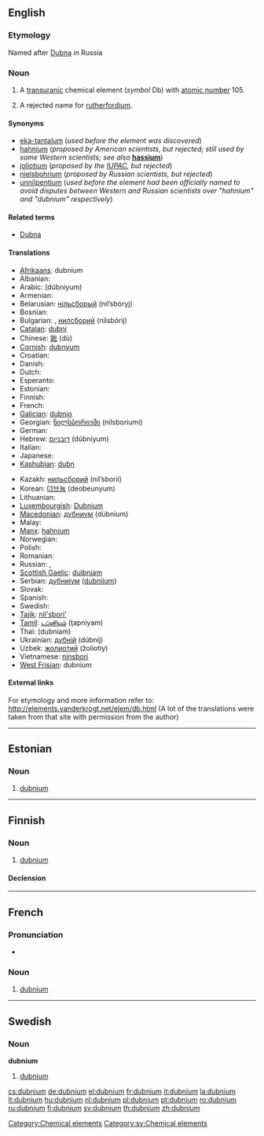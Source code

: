 {{also|Dubnium}}
==English==
{{elements|Db|rutherfordium|Rf|seaborgium|Sg}}

===Etymology===
Named after [[w:Dubna|Dubna]] in Russia

===Noun===
{{en-noun|-}}
{{wikipedia}}

# A [[transuranic]] chemical element (''symbol'' Db) with [[atomic number]] 105.
# {{chemistry|obsolete}} A rejected name for [[rutherfordium]].

====Synonyms====
* [[eka-tantalum]] (''used before the element was discovered'')
* [[hahnium]] (''proposed by American scientists, but rejected; still used by some Western scientists; see also'' '''[[hassium]]''')
* [[joliotium]] (''proposed by the [[w:IUPAC|IUPAC]], but rejected'')
* [[nielsbohrium]] (''proposed by Russian scientists, but rejected'')
* [[unnilpentium]] (''used before the element had been officially named to avoid disputes between Western and Russian scientists over "hahnium" and "dubnium" respectively'')

====Related terms====
* [[w:Dubna|Dubna]]

====Translations====
{{trans-top|chemical element}}
* [[Afrikaans]]: dubnium
* Albanian: {{t-|sq|dubnium|xs=Albanian}}
* Arabic: {{Arab|[[دوبنيوم]]}} (dúbniyum) {{m}}
* Armenian: {{t-|hy|դուբնիում|tr=dubnium}}
* Belarusian: [[нiльсборый]] (nil’sbóryj) {{m}}
* Bosnian: {{t-|bs|dubnij}}
* Bulgarian: {{t-|bg|дубний|m|tr=dúbnij}}, [[нилсборий]] (nilsbórij) {{m}}
* [[Catalan]]: [[dubni]]
* Chinese: [[𨧀]] (dù)
* [[Cornish]]: [[dubnyum]]
* Croatian: {{t-|hr|dubnij}}
* Danish: {{t-|da|dubnium}}
* Dutch: {{t+|nl|dubnium|n}}
* Esperanto: {{t-|eo|dubnio|xs=Esperanto}}
* Estonian: {{t-|et|dubnium}}
* Finnish: {{t+|fi|dubnium}}
* French: {{t+|fr|dubnium|m}}
* [[Galician]]: [[dubnio]] {{m}}
* Georgian: [[ნილსბორიუმი]] (nilsboriumi)
* German: {{t+|de|Dubnium|n}}
* Hebrew: [[דובניום]] (dúbniyum)
* Italian: {{t+|it|dubnio|m}}
* Japanese: {{t+|ja|ドブニウム|tr=dobuniumu}}
* [[Kashubian]]: [[dubn]]
{{trans-mid}}
* Kazakh: [[нильсборий]] (nil’sborii)
* Korean: [[더브늄]] (deobeunyum)
* Lithuanian: {{t+|lt|dubnis|xs=Lithuanian}}
* [[Luxembourgish]]: [[Dubnium]]
* [[Macedonian]]: [[дубниум]] (dúbnium) {{m}}
* Malay: {{t-|ms|hahnium|xs=Malay}}
* [[Manx]]: [[hahnium]]
* Norwegian: {{t-|no|dubnium}}
* Polish: {{t+|pl|dubn|m}}
* Romanian: {{t+|ro|dubniu|n}}
* Russian: {{t+|ru|дубний|m|tr=dúbnij}}, {{t-|ru|нильсборий|m|tr=nil’sborij}}
* [[Scottish Gaelic]]: [[duibniam]]
* Serbian: [[дубниjум]] ([[dubnijum]]) {{m}}
* Slovak: {{t-|sk|dubnium}}
* Spanish: {{t+|es|dubnio|m}}
* Swedish: {{t+|sv|dubnium|n}}
* [[Tajik]]: [[nil'sbori']]
* [[Tamil]]: [[டப்னியம்]] (ţapniyam)
* Thai: {{Thai|[[ดุบเนียม]]}} (dubniam)
* Ukrainian: [[дубнiй]] (dúbnij) {{m}}
* Uzbek: [[жолиотий]] (žoliotiy)
* Vietnamese: [[ninsbori]]
* [[West Frisian]]: dubnium
{{trans-bottom}}

====External links====
For etymology and more information refer to:
http://elements.vanderkrogt.net/elem/db.html
(A lot of the translations were taken from that site with permission from the author)

----

==Estonian==

===Noun===
{{infl|et|noun}}

# {{chemical element|lang=et}} [[#English|dubnium]]

[[Category:Chemical elements]]

----

==Finnish==
{{wikipedia|lang=fi}}

===Noun===
{{infl|fi|noun}}

# {{element|lang=fi}} [[#English|dubnium]]

====Declension====
{{fi-decl-risti|dubnium}}

----

==French==

===Pronunciation===
* {{IPA|lang=fr|/dyb.njɔm/}}

===Noun===
{{fr-noun|m}}

# {{element|lang=fr}} [[dubnium#English|dubnium]]

----

==Swedish==

===Noun===
{{sv-noun-unc-irreg-n|2=dubniumet}}
'''dubnium''' {{n}}

# [[#English|dubnium]]

[[Category:sv:Chemical elements]]

[[cs:dubnium]]
[[de:dubnium]]
[[el:dubnium]]
[[fr:dubnium]]
[[it:dubnium]]
[[la:dubnium]]
[[lt:dubnium]]
[[hu:dubnium]]
[[nl:dubnium]]
[[pl:dubnium]]
[[pt:dubnium]]
[[ro:dubnium]]
[[ru:dubnium]]
[[fi:dubnium]]
[[sv:dubnium]]
[[th:dubnium]]
[[zh:dubnium]]